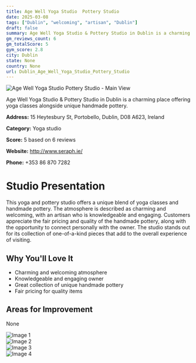 ```yaml
---
title: Age Well Yoga Studio  Pottery Studio
date: 2025-03-08
tags: ["Dublin", "welcoming", "artisan", "Dublin"]  
draft: false
summary: Age Well Yoga Studio & Pottery Studio in Dublin is a charming place offering yoga classes alongside unique handmade pottery.
gm_reviews_count: 6
gm_totalScore: 5
gym_score: 2.8
city: Dublin
state: None
country: None
url: Dublin_Age_Well_Yoga_Studio_Pottery_Studio
---
```


<div className="aspect-[16/9] relative my-8">
  <img 
    src="https://lh5.googleusercontent.com/p/AF1QipO6f1DEDbI4KQPqp6F2KroO9zvRh2QY8COI5nGr=w1920-h1080-k-no"
    alt="Age Well Yoga Studio  Pottery Studio - Main View"
    className="object-cover absolute inset-0 w-full h-full rounded-lg"
  />
</div>

Age Well Yoga Studio & Pottery Studio in Dublin is a charming place offering yoga classes alongside unique handmade pottery.

**Address:** 15 Heytesbury St, Portobello, Dublin, D08 A623, Ireland

**Category:** Yoga studio

**Score:** 5 based on 6 reviews

**Website:** http://www.seraph.ie/

**Phone:** +353 86 870 7282

# Studio Presentation

This yoga and pottery studio offers a unique blend of yoga classes and handmade pottery. 
The atmosphere is described as charming and welcoming, with an artisan who is knowledgeable and engaging. 
Customers appreciate the fair pricing and quality of the handmade pottery, along with the opportunity to connect personally with the owner. 
The studio stands out for its collection of one-of-a-kind pieces that add to the overall experience of visiting.

## Why You'll Love It

- Charming and welcoming atmosphere
- Knowledgeable and engaging owner
- Great collection of unique handmade pottery
- Fair pricing for quality items

## Areas for Improvement

None

<div className="grid grid-cols-1 xl:grid-cols-2 gap-4 my-8">
<div className="aspect-[4/3] relative"><img src="https://lh5.googleusercontent.com/p/AF1QipPOzJ2xH4cssedWOPx4SXl0xFpu9UvpEvyzm2st=w1920-h1080-k-no" alt="Image 1" className="object-cover absolute inset-0 w-full h-full rounded-lg" /></div>
<div className="aspect-[4/3] relative"><img src="https://lh5.googleusercontent.com/p/AF1QipMiCnmVQpg5h5M4sxQ1nG5qhXMJBq0NBTMHot17=w1920-h1080-k-no" alt="Image 2" className="object-cover absolute inset-0 w-full h-full rounded-lg" /></div>
<div className="aspect-[4/3] relative"><img src="https://lh5.googleusercontent.com/p/AF1QipNtP5srqdp5Yr8XgREK7E_V-a_RxNnVYZZp4wnt=w1920-h1080-k-no" alt="Image 3" className="object-cover absolute inset-0 w-full h-full rounded-lg" /></div>
<div className="aspect-[4/3] relative"><img src="https://lh5.googleusercontent.com/p/AF1QipNdGaS456Pqt-yw8pabwo2HBPc7LDoi1xej2n7n=w1920-h1080-k-no" alt="Image 4" className="object-cover absolute inset-0 w-full h-full rounded-lg" /></div>
</div>